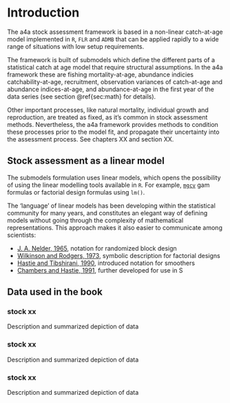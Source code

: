 # Introduction

The a4a stock assessment framework is based in a non-linear catch-at-age model implemented in `R`, `FLR` and `ADMB` that can be applied rapidly to a wide range of situations with low setup requirements.

The framework is built of submodels which define the different parts of a statistical catch at age model that require structural assumptions. In the a4a framework these are fishing mortality-at-age, abundance indicies catchability-at-age, recruitment, observation variances of catch-at-age and abundance indices-at-age, and abundance-at-age in the first year of the data series (see section \@ref{sec:math} for details).

Other important processes, like natural mortality, individual growth and reproduction, are treated as fixed, as it's common in stock assessment methods. Nevertheless, the a4a framework provides methods to condition these processes prior to the model fit, and propagate their uncertainty into the assessment process. See chapters XX and section XX.

## Stock assessment as a linear model

The submodels formulation uses linear models, which opens the possibility of using the linear modelling tools available in `R`. For example, [`mgcv`](http://cran.r-project.org/web/packages/mgcv/index.html) gam formulas or factorial design formulas using `lm()`.

The 'language' of linear models has been developing within the statistical community for many years, and constitutes an elegant way of defining models without going through the complexity of mathematical representations. This approach makes it also easier to communicate among scientists:

- [J. A. Nelder, 1965](http://rspa.royalsocietypublishing.org/content/283/1393/147.short), notation for randomized block design
- [Wilkinson and Rodgers, 1973](http://www.jstor.org/stable/info/2346786), symbolic description for factorial designs
- [Hastie and Tibshirani, 1990](http://books.google.com/books?isbn=0412343908), introduced notation for smoothers
- [Chambers and Hastie, 1991](http://books.google.com/books?isbn=041283040X), further developed for use in S

## Data used in the book

### stock xx

Description and summarized depiction of data

### stock xx

Description and summarized depiction of data

### stock xx

Description and summarized depiction of data


